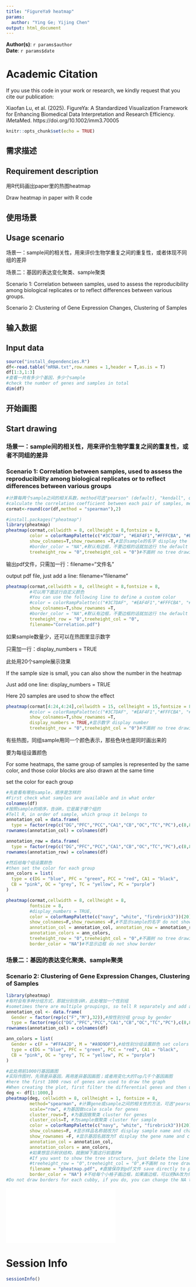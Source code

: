 ```yaml
---
title: "FigureYa9 heatmap"
params:
  author: "Ying Ge; Yijing Chen"
output: html_document
---
```


**Author(s)**: `r params$author`  
**Date**: `r params$date`  


# Academic Citation
If you use this code in your work or research, we kindly request that you cite our publication:

Xiaofan Lu, et al. (2025). FigureYa: A Standardized Visualization Framework for Enhancing Biomedical Data Interpretation and Research Efficiency. iMetaMed. https://doi.org/10.1002/imm3.70005

```r
knitr::opts_chunk$set(echo = TRUE)
```

## 需求描述
## Requirement description

用R代码画出paper里的热图heatmap

Draw heatmap in paper with R code 

## 使用场景
## Usage scenario

场景一：sample间的相关性，用来评价生物学重复之间的重复性，或者体现不同组的差异

场景二：基因的表达变化聚类、sample聚类

Scenario 1: Correlation between samples, used to assess the reproducibility among biological replicates or to reflect differences between various groups.

Scenario 2: Clustering of Gene Expression Changes, Clustering of Samples

## 输入数据
## Input data

```r
source("install_dependencies.R")
df<-read.table("mRNA.txt",row.names = 1,header = T,as.is = T)
df[1:3,1:3]
#查看一共有多少个基因，多少个sample
#check the number of genes and samples in total
dim(df)
```

## 开始画图
## Start drawing

### 场景一：sample间的相关性，用来评价生物学重复之间的重复性，或者不同组的差异
### Scenario 1: Correlation between samples, used to assess the reproducibility among biological replicates or to reflect differences between various groups

```r
#计算每两个sample之间的相关系数，method可选"pearson" (default), "kendall", or "spearman"
#calculate the correlation coefficient between each pair of samples, method can be "pearson" (default), "kendall", or "spearman"
cormat<-round(cor(df,method = "spearman"),2)

#install.packages("pheatmap")
library(pheatmap)
pheatmap(cormat,cellwidth = 8, cellheight = 8,fontsize = 8,
         color = colorRampPalette(c("#3C7DAF", "#EAF4F1","#FFFCBA", "#E83140"))(20),
         show_colnames=T,show_rownames =T,#显示sample的名字 display the name of the sample
         #border_color = "NA",#默认有边框，不要边框的话就加这行 the default is to have a border, add this line if you don't want a border
         treeheight_row = "0",treeheight_col = "0")#不画树 no tree drawing
```

输出pdf文件，只需加一行：filename="文件名"

output pdf file, just add a line: filename="filename”

```r
pheatmap(cormat,cellwidth = 8, cellheight = 8,fontsize = 8,
         #可以用下面这行自定义颜色
         #You can use the following line to define a custom color
         #color = colorRampPalette(c("#3C7DAF", "#EAF4F1","#FFFCBA", "#E83140"))(20),
         show_colnames=T,show_rownames =T,
         #border_color = "NA",#默认有边框，不要边框的话就加这行 the default is to have a border, add this line if you don't want a border
         treeheight_row = "0",treeheight_col = "0",
         filename="Correlation.pdf")
```

如果sample数量少，还可以在热图里显示数字

只需加一行：display_numbers = TRUE

此处用20个sample展示效果

If the sample size is small, you can also show the number in the heatmap

Just add one line: display_numbers = TRUE

Here 20 samples are used to show the effect

```r
pheatmap(cormat[4:24,4:24],cellwidth = 15, cellheight = 15,fontsize = 8,
         #color = colorRampPalette(c("#3C7DAF", "#EAF4F1","#FFFCBA", "#E83140"))(20),
         show_colnames=T,show_rownames =T,
         display_numbers = TRUE,#显示数字 display number
         treeheight_row = "0",treeheight_col = "0")#不画树 no tree drawing
```

有些热图，同组sample用同一个颜色表示，那些色块也是同时画出来的

要为每组设置颜色

For some heatmaps, the same group of samples is represented by the same color, and those color blocks are also drawn at the same time

set the color for each group

```r
#先查看有哪些sample，顺序是怎样的
#First check what samples are available and in what order
colnames(df)
#按照sample的顺序，告诉R，它是属于哪个组的
#Tell R, in order of sample, which group it belongs to
annotation_col = data.frame(
  type = factor(rep(c("DG","PFC","PCC","CA1","CB","OC","TC","PC"),c(8,8,8,8,8,8,8,8))))
rownames(annotation_col) = colnames(df)

annotation_row = data.frame(
  type = factor(rep(c("DG","PFC","PCC","CA1","CB","OC","TC","PC"),c(8,8,8,8,8,8,8,8))))
rownames(annotation_row) = colnames(df)

#然后给每个组设置颜色
#then set the color for each group
ann_colors = list(
  type = c(DG = "blue", PFC = "green", PCC = "red", CA1 = "black",
  CB = "pink", OC = "grey", TC = "yellow", PC = "purple")
)

pheatmap(cormat,cellwidth = 8, cellheight = 8,
         fontsize = 8,
         #display_numbers = TRUE,
         color = colorRampPalette(c("navy", "white", "firebrick3"))(20),
         show_colnames=F,show_rownames =F,#不显示sample的名字 do not show the name of the sample
         annotation_col = annotation_col, annotation_row = annotation_row,
         annotation_colors = ann_colors,
         treeheight_row = "0",treeheight_col = "0",#不画树 no tree drawing
         border_color = "NA")#不显示边框 do not show border
```

### 场景二：基因的表达变化聚类、sample聚类
### Scenario 2: Clustering of Gene Expression Changes, Clustering of Samples

```r
library(pheatmap)
#有时会有多种分组方式，那就分别告诉R，此处增加一个性别组
#sometimes there are multiple groupings, so tell R separately and add a gender group here
annotation_col <- data.frame(
  Gender = factor(rep(c("F","M"),32)),#按性别分组 group by gender
  type = factor(rep(c("DG","PFC","PCC","CA1","CB","OC","TC","PC"),c(8,8,8,8,8,8,8,8))))
rownames(annotation_col) = colnames(df)

ann_colors = list(
  Gender = c(F = "#FFA42D", M = "#A9D9DF"),#给性别分组设置颜色 set colors for gender grouping
  type = c(DG = "blue", PFC = "green", PCC = "red", CA1 = "black",
  CB = "pink", OC = "grey", TC = "yellow", PC = "purple")
)

#此处用前1000行基因画图
#实际作图时，先筛差异基因，再用差异基因画图；或者用变化大的Top几千个基因画图
#here the first 1000 rows of genes are used to draw the graph
#When creating the plot, first filter the differential genes and then use them for plotting; alternatively, use the top few thousand genes with the most significant changes for plotting.
deg <- df[1:1000,]
pheatmap(deg, cellwidth = 8, cellheight = 1, fontsize = 8,
         method="spearman", #计算gene或sample之间的相关性的方法，可选"pearson" method to calculate correlation between genes or samples, optionally “pearson”. (default), "kendall", or "spearman"
         scale="row", #为基因做scale scale for genes
         cluster_rows=T, #为基因做聚类 cluster for genes
         cluster_cols=T, #为sample做聚类 cluster for sample
         color = colorRampPalette(c("navy", "white", "firebrick3"))(20), #自定义颜色 custom color
         show_colnames=F, #显示样品名称就改为T display sample name and change it to T
         show_rownames =F, #显示基因名就改为T display the gene name and change it to T
         annotation_col = annotation_col,
         annotation_colors = ann_colors,
         #如果想显示树状结构，就删掉下面这行前面的#
         #If you want to show the tree structure, just delete the line below#
         #treeheight_row = "0",treeheight_col = "0",#不画树 no tree drawing
         filename = "pheatmap.pdf", #直接保存到pdf文件 save directly to pdf file
         border_color = "NA") #不给每个小格子画边框，如果画边框，可以把NA改为你想要的颜色
#Do not draw borders for each cubby, if you do, you can change the NA to the color you want
```

![](pheatmap.pdf)

# Session Info

```r
sessionInfo()
```